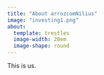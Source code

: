 ```yaml
---
title: "About arrozcomNilius"
image: "investing1.png" 
about: 
  template: trestles
  image-width: 20em
  image-shape: round
---
```


This is us.
